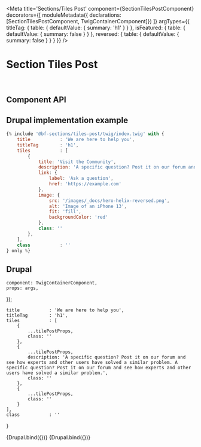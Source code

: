 

<Meta
    title='Sections/Tiles Post'
    component={SectionTilesPostComponent}
    decorators={[
        moduleMetadata({ declarations: [SectionTilesPostComponent, TwigContainerComponent]})
    ]}
    argTypes={{
        titleTag: {
            table: { defaultValue: { summary: 'h1' } }
        },
        isFeatured: {
            table: { defaultValue: { summary: false } }
        },
        reversed: {
            table: { defaultValue: { summary: false } }
        }
    }}
/>


# Section Tiles Post

<br/>



## Component API

<ArgsTable of={SectionTilesPostComponent} />



## Drupal implementation example

```jsx
{% include '@bf-sections/tiles-post/twig/index.twig' with {
    title           : 'We are here to help you',
    titleTag        : 'h1',
    tiles           : [
        {
            title: 'Visit the Community',
            description: 'A specific question? Post it on our forum and see how experts and other users have solved a similar problem.',
            link: {
                label: 'Ask a question',
                href: 'https://example.com'
            },
            image: {
                src: '/images/_docs/hero-helix-reversed.png',
                alt: 'Image of an iPhone 13',
                fit: 'fill',
                backgroundColor: 'red'
            },
            class: ''
        },
    ],
    class           : ''
} only %}
```



## Drupal

    component: TwigContainerComponent,
    props: args,
});

    title           : 'We are here to help you',
    titleTag        : 'h1',
    tiles           : [
        {
            ...tilePostProps,
            class: ''
        },
        {
            ...tilePostProps,
            description: 'A specific question? Post it on our forum and see how experts and other users have solved a similar problem. A specific question? Post it on our forum and see how experts and other users have solved a similar problem.',
            class: ''
        },
        {
            ...tilePostProps,
            class: ''
        }
    ],
    class           : ''
}

<Canvas withSource='none'>
    <Story
        name='Drupal'
        height='600px'
        args={{
            elementPath: 'sections/tiles-post/_doc/template.drupal',
            ...commonProps
        }}
    >
        {Drupal.bind({})}
    </Story>
</Canvas>

<Canvas withSource='none'>
    <Story
        name='Drupal - With 2 tiles only'
        height='600px'
        args={{
            elementPath: 'sections/tiles-post/_doc/template.drupal',
            ...commonProps,
            tiles: [
                {
                    ...tilePostProps,
                    class: ''
                },
                {
                    ...tilePostProps,
                    description: 'A specific question? Post it on our forum and see how experts and other users have solved a similar problem. A specific question? Post it on our forum and see how experts and other users have solved a similar problem.',
                    class: ''
                }
            ]
        }}
    >
        {Drupal.bind({})}
    </Story>
</Canvas>